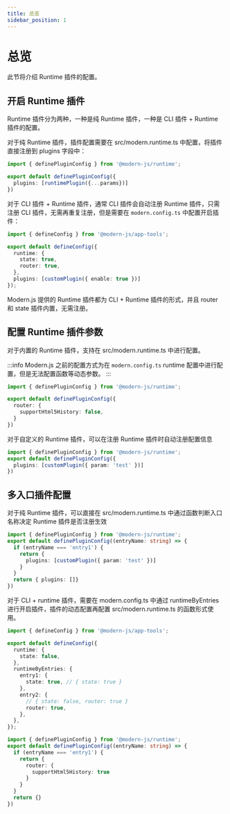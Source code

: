 ```yaml
---
title: 总览
sidebar_position: 1
---
```


# 总览

此节将介绍 Runtime 插件的配置。

## 开启 Runtime 插件

Runtime 插件分为两种，一种是纯 Runtime 插件，一种是 CLI 插件 + Runtime 插件的配置。

对于纯 Runtime 插件，插件配置需要在 src/modern.runtime.ts 中配置，将插件直接注册到 plugins 字段中：

```ts title="src/modern.runtime.ts"
import { definePluginConfig } from '@modern-js/runtime';

export default definePluginConfig({
  plugins: [runtimePlugin({...params})]
})
```

对于 CLI 插件 + Runtime 插件，通常 CLI 插件会自动注册 Runtime 插件，只需注册 CLI 插件，无需再重复注册，但是需要在 `modern.config.ts` 中配置开启插件：

```ts title="modern.config.ts"
import { defineConfig } from '@modern-js/app-tools';

export default defineConfig({
  runtime: {
    state: true,
    router: true,
  },
  plugins: [customPlugin({ enable: true })]
});
```

Modern.js 提供的 Runtime 插件都为 CLI + Runtime 插件的形式，并且 router 和 state 插件内置，无需注册。

## 配置 Runtime 插件参数

对于内置的 Runtime 插件，支持在 src/modern.runtime.ts 中进行配置。

:::info
Modern.js 之前的配置方式为在 `modern.config.ts` runtime 配置中进行配置，但是无法配置函数等动态参数。
:::

```ts title="src/modern.runtime.ts"
import { definePluginConfig } from '@modern-js/runtime';

export default definePluginConfig({
  router: {
    supportHtml5History: false,
  }
})
```

对于自定义的 Runtime 插件，可以在注册 Runtime 插件时自动注册配置信息

```ts title="src/modern.runtime.ts"
import { definePluginConfig } from '@modern-js/runtime';
export default definePluginConfig({
  plugins: [customPlugin({ param: 'test' })]
})
```

## 多入口插件配置

对于纯 Runtime 插件，可以直接在 src/modern.runtime.ts 中通过函数判断入口名称决定 Runtime 插件是否注册生效

```ts title="src/modern.runtime.ts"
import { definePluginConfig } from '@modern-js/runtime';
export default definePluginConfig((entryName: string) => {
  if (entryName === 'entry1') {
    return {
      plugins: [customPlugin({ param: 'test' })]
    }
  }
  return { plugins: []}
})
```

对于 CLI + runtime 插件，需要在 modern.config.ts 中通过 runtimeByEntries 进行开启插件，插件的动态配置再配置 src/modern.runtime.ts 的函数形式使用。

```ts title="modern.config.ts"
import { defineConfig } from '@modern-js/app-tools';

export default defineConfig({
  runtime: {
    state: false,
  },
  runtimeByEntries: {
    entry1: {
      state: true, // { state: true }
    },
    entry2: {
      // { state: false, router: true }
      router: true,
    },
  },
});
```

```ts title="src/modern.runtime.ts"
import { definePluginConfig } from '@modern-js/runtime';
export default definePluginConfig((entryName: string) => {
  if (entryName === 'entry1') {
    return {
      router: {
        supportHtml5History: true
      }
    }
  }
  return {}
})
```
